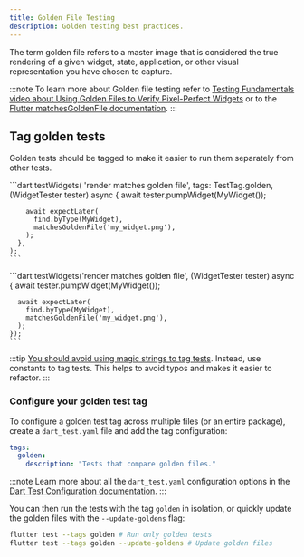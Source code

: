 ```yaml
---
title: Golden File Testing
description: Golden testing best practices.
---
```



The term golden file refers to a master image that is considered the true rendering of a given widget, state, application, or other visual representation you have chosen to capture.

:::note
To learn more about Golden file testing refer to [Testing Fundamentals video about Using Golden Files to Verify Pixel-Perfect Widgets](https://www.youtube.com/watch?v=_G6GuxJF44Q&list=PLprI2satkVdFwpxo_bjFkCxXz5RluG8FY&index=22) or to the [Flutter matchesGoldenFile documentation](https://api.flutter.dev/flutter/flutter_test/matchesGoldenFile.html).
:::

## Tag golden tests

Golden tests should be tagged to make it easier to run them separately from other tests.

<Tabs>
  <TabItem label="Good ✅">
    ```dart
    testWidgets(
      'render matches golden file',
      tags: TestTag.golden,
      (WidgetTester tester) async {
        await tester.pumpWidget(MyWidget());

        await expectLater(
          find.byType(MyWidget),
          matchesGoldenFile('my_widget.png'),
        );
      },
    );
    ```

  </TabItem>
  <TabItem label="Bad ❗️">
    ```dart
    testWidgets('render matches golden file', (WidgetTester tester) async {
      await tester.pumpWidget(MyWidget());

      await expectLater(
        find.byType(MyWidget),
        matchesGoldenFile('my_widget.png'),
      );
    });
    ```

  </TabItem>
</Tabs>

:::tip
[You should avoid using magic strings to tag tests](../testing/#avoid-using-magic-strings-to-tag-test). Instead, use constants to tag tests. This helps to avoid typos and makes it easier to refactor.
:::

### Configure your golden test tag

To configure a golden test tag across multiple files (or an entire package), create a `dart_test.yaml` file and add the tag configuration:

```yaml
tags:
  golden:
    description: "Tests that compare golden files."
```

:::note
Learn more about all the `dart_test.yaml` configuration options in the [Dart Test Configuration documentation](https://github.com/dart-lang/test/blob/master/pkgs/test/doc/configuration.md).
:::

You can then run the tests with the tag `golden` in isolation, or quickly update
the golden files with the `--update-goldens` flag:

```bash
flutter test --tags golden # Run only golden tests
flutter test --tags golden --update-goldens # Update golden files
```
